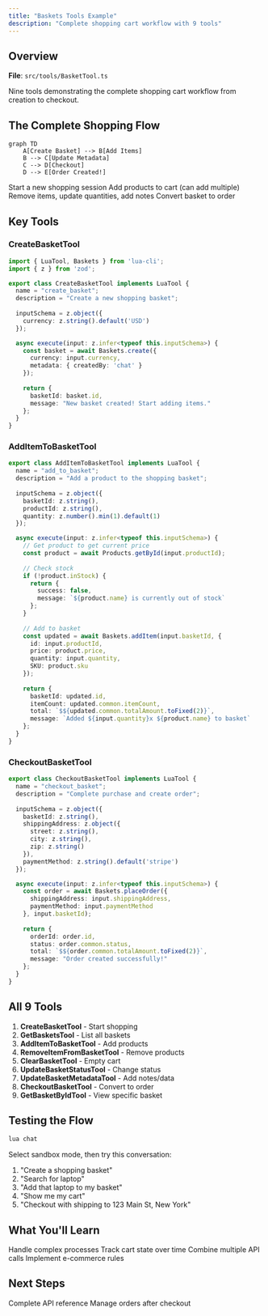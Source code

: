 ```yaml
---
title: "Baskets Tools Example"
description: "Complete shopping cart workflow with 9 tools"
---
```


## Overview

**File**: `src/tools/BasketTool.ts`

Nine tools demonstrating the complete shopping cart workflow from creation to checkout.

## The Complete Shopping Flow

```mermaid
graph TD
    A[Create Basket] --> B[Add Items]
    B --> C[Update Metadata]
    C --> D[Checkout]
    D --> E[Order Created!]
```

<Steps>
  <Step title="Create Basket">
    Start a new shopping session
  </Step>
  
  <Step title="Add Items">
    Add products to cart (can add multiple)
  </Step>
  
  <Step title="Manage Cart">
    Remove items, update quantities, add notes
  </Step>
  
  <Step title="Checkout">
    Convert basket to order
  </Step>
</Steps>

## Key Tools

### CreateBasketTool

```typescript
import { LuaTool, Baskets } from 'lua-cli';
import { z } from 'zod';

export class CreateBasketTool implements LuaTool {
  name = "create_basket";
  description = "Create a new shopping basket";
  
  inputSchema = z.object({
    currency: z.string().default('USD')
  });

  async execute(input: z.infer<typeof this.inputSchema>) {
    const basket = await Baskets.create({
      currency: input.currency,
      metadata: { createdBy: 'chat' }
    });
    
    return {
      basketId: basket.id,
      message: "New basket created! Start adding items."
    };
  }
}
```

### AddItemToBasketTool

```typescript
export class AddItemToBasketTool implements LuaTool {
  name = "add_to_basket";
  description = "Add a product to the shopping basket";
  
  inputSchema = z.object({
    basketId: z.string(),
    productId: z.string(),
    quantity: z.number().min(1).default(1)
  });

  async execute(input: z.infer<typeof this.inputSchema>) {
    // Get product to get current price
    const product = await Products.getById(input.productId);
    
    // Check stock
    if (!product.inStock) {
      return {
        success: false,
        message: `${product.name} is currently out of stock`
      };
    }
    
    // Add to basket
    const updated = await Baskets.addItem(input.basketId, {
      id: input.productId,
      price: product.price,
      quantity: input.quantity,
      SKU: product.sku
    });
    
    return {
      basketId: updated.id,
      itemCount: updated.common.itemCount,
      total: `$${updated.common.totalAmount.toFixed(2)}`,
      message: `Added ${input.quantity}x ${product.name} to basket`
    };
  }
}
```

### CheckoutBasketTool

```typescript
export class CheckoutBasketTool implements LuaTool {
  name = "checkout_basket";
  description = "Complete purchase and create order";
  
  inputSchema = z.object({
    basketId: z.string(),
    shippingAddress: z.object({
      street: z.string(),
      city: z.string(),
      zip: z.string()
    }),
    paymentMethod: z.string().default('stripe')
  });

  async execute(input: z.infer<typeof this.inputSchema>) {
    const order = await Baskets.placeOrder({
      shippingAddress: input.shippingAddress,
      paymentMethod: input.paymentMethod
    }, input.basketId);
    
    return {
      orderId: order.id,
      status: order.common.status,
      total: `$${order.common.totalAmount.toFixed(2)}`,
      message: "Order created successfully!"
    };
  }
}
```

## All 9 Tools

1. **CreateBasketTool** - Start shopping
2. **GetBasketsTool** - List all baskets
3. **AddItemToBasketTool** - Add products
4. **RemoveItemFromBasketTool** - Remove products
5. **ClearBasketTool** - Empty cart
6. **UpdateBasketStatusTool** - Change status
7. **UpdateBasketMetadataTool** - Add notes/data
8. **CheckoutBasketTool** - Convert to order
9. **GetBasketByIdTool** - View specific basket

## Testing the Flow

```bash
lua chat
```

Select sandbox mode, then try this conversation:
1. "Create a shopping basket"
2. "Search for laptop"
3. "Add that laptop to my basket"
4. "Show me my cart"
5. "Checkout with shipping to 123 Main St, New York"

## What You'll Learn

<CardGroup cols={2}>
  <Card title="Multi-Step Workflows" icon="diagram-project">
    Handle complex processes
  </Card>
  <Card title="State Management" icon="database">
    Track cart state over time
  </Card>
  <Card title="API Chaining" icon="link">
    Combine multiple API calls
  </Card>
  <Card title="Business Logic" icon="brain">
    Implement e-commerce rules
  </Card>
</CardGroup>

## Next Steps

<CardGroup cols={2}>
  <Card
    title="Baskets API"
    icon="book"
    href="/api/baskets"
  >
    Complete API reference
  </Card>
  <Card
    title="Orders API"
    icon="receipt"
    href="/api/orders"
  >
    Manage orders after checkout
  </Card>
</CardGroup>

